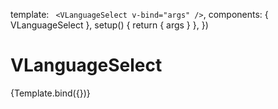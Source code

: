

<Meta
  title="Components/VLanguageSelect"
  component={VLanguageSelect}
  decorators={WithSuspense}
/>

  template: `
    <VLanguageSelect v-bind="args" />`,
  components: { VLanguageSelect },
  setup() {
    return { args }
  },
})

# VLanguageSelect

<Description of={VLanguageSelect} />

<Canvas>
  <Story name="Default">{Template.bind({})}</Story>
</Canvas>
